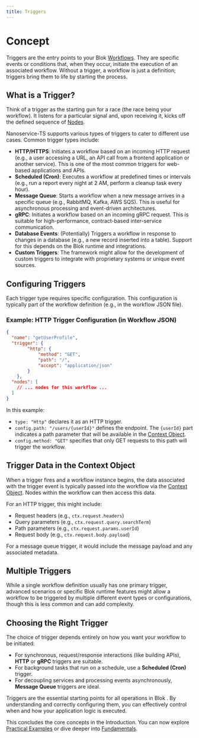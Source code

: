 ```yaml
---
title: Triggers
---
```


# Concept

Triggers are the entry points to your Blok [Workflows](./workflows.mdx). They are specific events or conditions that, when they occur, initiate the execution of an associated workflow. Without a trigger, a workflow is just a definition; triggers bring them to life by starting the process.

## What is a Trigger?

Think of a trigger as the starting gun for a race (the race being your workflow). It listens for a particular signal and, upon receiving it, kicks off the defined sequence of [Nodes](./nodes.mdx).

Nanoservice-TS supports various types of triggers to cater to different use cases. Common trigger types include:

*   **HTTP/HTTPS**: Initiates a workflow based on an incoming HTTP request (e.g., a user accessing a URL, an API call from a frontend application or another service). This is one of the most common triggers for web-based applications and APIs.
*   **Scheduled (Cron)**: Executes a workflow at predefined times or intervals (e.g., run a report every night at 2 AM, perform a cleanup task every hour).
*   **Message Queue**: Starts a workflow when a new message arrives in a specific queue (e.g., RabbitMQ, Kafka, AWS SQS). This is useful for asynchronous processing and event-driven architectures.
*   **gRPC**: Initiates a workflow based on an incoming gRPC request. This is suitable for high-performance, contract-based inter-service communication.
*   **Database Events**: (Potentially) Triggers a workflow in response to changes in a database (e.g., a new record inserted into a table). Support for this depends on the Blok runtime and integrations.
*   **Custom Triggers**: The framework might allow for the development of custom triggers to integrate with proprietary systems or unique event sources.

## Configuring Triggers

Each trigger type requires specific configuration. This configuration is typically part of the workflow definition (e.g., in the workflow JSON file).

### Example: HTTP Trigger Configuration (in Workflow JSON)

```json
{
  "name": "getUserProfile",
  "trigger": {
		"http": {
			"method": "GET",
			"path": "/",
			"accept": "application/json"
		}
	},
  "nodes": [
    // ... nodes for this workflow ...
  ]
}
```
In this example:
*   `type: "Http"` declares it as an HTTP trigger.
*   `config.path: "/users/{userId}"` defines the endpoint. The `{userId}` part indicates a path parameter that will be available in the [Context Object](./context.mdx).
*   `config.method: "GET"` specifies that only GET requests to this path will trigger the workflow.

## Trigger Data in the Context Object

When a trigger fires and a workflow instance begins, the data associated with the trigger event is typically passed into the workflow via the [Context Object](./context.mdx). Nodes within the workflow can then access this data.

For an HTTP trigger, this might include:
*   Request headers (e.g., `ctx.request.headers`)
*   Query parameters (e.g., `ctx.request.query.searchTerm`)
*   Path parameters (e.g., `ctx.request.params.userId`)
*   Request body (e.g., `ctx.request.body.payload`)

For a message queue trigger, it would include the message payload and any associated metadata.

## Multiple Triggers

While a single workflow definition usually has one primary trigger, advanced scenarios or specific Blok runtime features might allow a workflow to be triggered by multiple different event types or configurations, though this is less common and can add complexity.

## Choosing the Right Trigger

The choice of trigger depends entirely on how you want your workflow to be initiated:

*   For synchronous, request/response interactions (like building APIs), **HTTP** or **gRPC** triggers are suitable.
*   For background tasks that run on a schedule, use a **Scheduled (Cron)** trigger.
*   For decoupling services and processing events asynchronously, **Message Queue** triggers are ideal.

Triggers are the essential starting points for all operations in Blok . By understanding and correctly configuring them, you can effectively control when and how your application logic is executed.

This concludes the core concepts in the Introduction. You can now explore [Practical Examples](../examples/index.mdx) or dive deeper into [Fundamentals](../fundamentals/overview.mdx).
